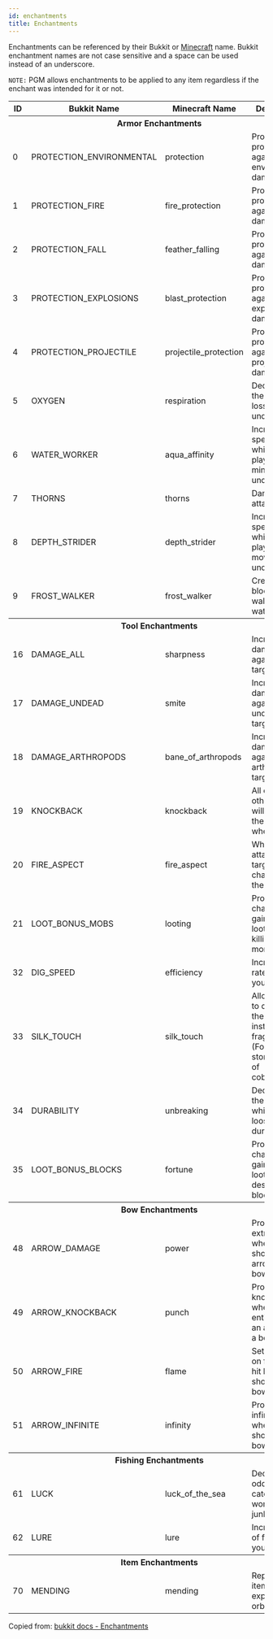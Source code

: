 ```yaml
---
id: enchantments
title: Enchantments
---
```


Enchantments can be referenced by their Bukkit or [Minecraft](http://minecraft.gamepedia.com/Data_values#Enchantment_IDs) name.
Bukkit enchantment names are not case sensitive and a space can be used instead of an underscore.

`NOTE:` PGM allows enchantments to be applied to any item regardless if the enchant was intended for it or not.

<div className="table-container">
  <table>
    <thead>
      <tr>
        <th>ID</th>
        <th>Bukkit Name</th>
        <th>Minecraft Name</th>
        <th>Description</th>
      </tr>
    </thead>
    <tbody>
      <tr>
        <th colspan="4">Armor Enchantments</th>
      </tr>
      <tr>
        <td>0</td>
        <td>
          <label>PROTECTION_ENVIRONMENTAL</label>
        </td>
        <td>
          <label>protection</label>
        </td>
        <td>Provides protection against environmental damage.</td>
      </tr>
      <tr>
        <td>1</td>
        <td>
          <label>PROTECTION_FIRE</label>
        </td>
        <td>
          <label>fire_protection</label>
        </td>
        <td>Provides protection against fire damage.</td>
      </tr>
      <tr>
        <td>2</td>
        <td>
          <label>PROTECTION_FALL</label>
        </td>
        <td>
          <label>feather_falling</label>
        </td>
        <td>Provides protection against fall damage.</td>
      </tr>
      <tr>
        <td>3</td>
        <td>
          <label>PROTECTION_EXPLOSIONS</label>
        </td>
        <td>
          <label>blast_protection</label>
        </td>
        <td>Provides protection against explosive damage.</td>
      </tr>
      <tr>
        <td>4</td>
        <td>
          <label>PROTECTION_PROJECTILE</label>
        </td>
        <td>
          <label>projectile_protection</label>
        </td>
        <td>Provides protection against projectile damage.</td>
      </tr>
      <tr>
        <td>5</td>
        <td>
          <label>OXYGEN</label>
        </td>
        <td>
          <label>respiration</label>
        </td>
        <td>Decreases the rate of air loss whilst underwater.</td>
      </tr>
      <tr>
        <td>6</td>
        <td>
          <label>WATER_WORKER</label>
        </td>
        <td>
          <label>aqua_affinity</label>
        </td>
        <td>Increases the speed at which a player may mine underwater.</td>
      </tr>
      <tr>
        <td>7</td>
        <td>
          <label>THORNS</label>
        </td>
        <td>
          <label>thorns</label>
        </td>
        <td>Damages the attacker.</td>
      </tr>
      <tr>
        <td>8</td>
        <td>
          <label>DEPTH_STRIDER</label>
        </td>
        <td>
          <label>depth_strider</label>
        </td>
        <td>Increases the speed at which a player may move underwater.</td>
      </tr>
      <tr>
        <td>9</td>
        <td>
          <label>FROST_WALKER</label>
        </td>
        <td>
          <label>frost_walker</label>
        </td>
        <td>Create frost blocks when walking over water.</td>
      </tr>
      <tr>
        <th colspan="4">Tool Enchantments</th>
      </tr>
      <tr>
        <td>16</td>
        <td>
          <label>DAMAGE_ALL</label>
        </td>
        <td>
          <label>sharpness</label>
        </td>
        <td>Increases damage against all targets.</td>
      </tr>
      <tr>
        <td>17</td>
        <td>
          <label>DAMAGE_UNDEAD</label>
        </td>
        <td>
          <label>smite</label>
        </td>
        <td>Increases damage against undead targets.</td>
      </tr>
      <tr>
        <td>18</td>
        <td>
          <label>DAMAGE_ARTHROPODS</label>
        </td>
        <td>
          <label>bane_of_arthropods</label>
        </td>
        <td>Increases damage against arthropod targets.</td>
      </tr>
      <tr>
        <td>19</td>
        <td>
          <label>KNOCKBACK</label>
        </td>
        <td>
          <label>knockback</label>
        </td>
        <td>All damage to other targets will knock them back when hit.</td>
      </tr>
      <tr>
        <td>20</td>
        <td>
          <label>FIRE_ASPECT</label>
        </td>
        <td>
          <label>fire_aspect</label>
        </td>
        <td>When attacking a target, has a chance to set them on fire.</td>
      </tr>
      <tr>
        <td>21</td>
        <td>
          <label>LOOT_BONUS_MOBS</label>
        </td>
        <td>
          <label>looting</label>
        </td>
        <td>Provides a chance of gaining extra loot when killing monsters.</td>
      </tr>
      <tr>
        <td>32</td>
        <td>
          <label>DIG_SPEED</label>
        </td>
        <td>
          <label>efficiency</label>
        </td>
        <td>Increases the rate at which you mine/dig.</td>
      </tr>
      <tr>
        <td>33</td>
        <td>
          <label>SILK_TOUCH</label>
        </td>
        <td>
          <label>silk_touch</label>
        </td>
        <td>
          Allows blocks to drop themselves instead of fragments.
          <br />
          (For example, stone instead of cobblestone)
        </td>
      </tr>
      <tr>
        <td>34</td>
        <td>
          <label>DURABILITY</label>
        </td>
        <td>
          <label>unbreaking</label>
        </td>
        <td>Decreases the rate at which a tool looses durability.</td>
      </tr>
      <tr>
        <td>35</td>
        <td>
          <label>LOOT_BONUS_BLOCKS</label>
        </td>
        <td>
          <label>fortune</label>
        </td>
        <td>Provides a chance of gaining extra loot when destroying blocks.</td>
      </tr>
      <tr>
        <th colspan="4">Bow Enchantments</th>
      </tr>
      <tr>
        <td>48</td>
        <td>
          <label>ARROW_DAMAGE</label>
        </td>
        <td>
          <label>power</label>
        </td>
        <td>Provides extra damage when shooting arrows from bows.</td>
      </tr>
      <tr>
        <td>49</td>
        <td>
          <label>ARROW_KNOCKBACK</label>
        </td>
        <td>
          <label>punch</label>
        </td>
        <td>
          Provides a knockback when an entity is hit by an arrow from a bow.
        </td>
      </tr>
      <tr>
        <td>50</td>
        <td>
          <label>ARROW_FIRE</label>
        </td>
        <td>
          <label>flame</label>
        </td>
        <td>Sets entities on fire when hit by arrows shot from a bow.</td>
      </tr>
      <tr>
        <td>51</td>
        <td>
          <label>ARROW_INFINITE</label>
        </td>
        <td>
          <label>infinity</label>
        </td>
        <td>Provides infinite arrows when shooting a bow.</td>
      </tr>
      <tr>
        <th colspan="4">Fishing Enchantments</th>
      </tr>
      <tr>
        <td>61</td>
        <td>
          <label>LUCK</label>
        </td>
        <td>
          <label>luck_of_the_sea</label>
        </td>
        <td>Decreases odds of catching worthless junk.</td>
      </tr>
      <tr>
        <td>62</td>
        <td>
          <label>LURE</label>
        </td>
        <td>
          <label>lure</label>
        </td>
        <td>Increases rate of fish biting your hook.</td>
      </tr>
      <tr>
        <th colspan="4">Item Enchantments</th>
      </tr>
      <tr>
        <td>70</td>
        <td>
          <label>MENDING</label>
        </td>
        <td>
          <label>mending</label>
        </td>
        <td>Repair the item using experience orbs.</td>
      </tr>
    </tbody>
  </table>
</div>

Copied from: [bukkit docs - Enchantments](https://hub.spigotmc.org/javadocs/bukkit/org/bukkit/enchantments/Enchantment.html)
